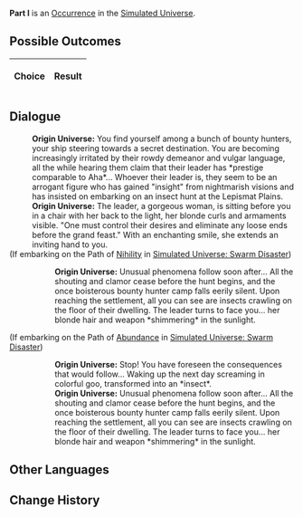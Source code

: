 {{Simulated Universe Event Infobox
|title         = Part I
|image         = 2.png
|type          =
|domains_su    = 
|domains_ext   = 
|domains_swarm = 
|domains_gng   = 
|requirements  =
|prev          = 
|next          = 
|indexRewards  =
|characters    = 
}}
'''Part I''' is an [[Simulated Universe/Occurrence|Occurrence]] in the [[Simulated Universe]].

==Possible Outcomes==
{| class="article-table"
!Choice
!Result

|}

<!--
==Gameplay Notes==

-->
==Dialogue==
{{Dialogue Start}}
:'''Origin Universe:''' You find yourself among a bunch of bounty hunters, your ship steering towards a secret destination. You are becoming increasingly irritated by their rowdy demeanor and vulgar language, all the while hearing them claim that their leader has *prestige comparable to Aha*... Whoever their leader is, they seem to be an arrogant figure who has gained "insight" from nightmarish visions and has insisted on embarking on an insect hunt at the Lepismat Plains.
:'''Origin Universe:''' The leader, a gorgeous woman, is sitting before you in a chair with her back to the light, her blonde curls and armaments visible. "One must control their desires and eliminate any loose ends before the grand feast." With an enchanting smile, she extends an inviting hand to you.
;(If embarking on the Path of [[Simulated Universe/Paths#Nihility|Nihility]] in [[Simulated Universe: Swarm Disaster]])
:{{SU Special Dialogue|Nihility|Hold that hand.|This might not be a good choice...}}
::'''Origin Universe:''' Unusual phenomena follow soon after... All the shouting and clamor cease before the hunt begins, and the once boisterous bounty hunter camp falls eerily silent. Upon reaching the settlement, all you can see are insects crawling on the floor of their dwelling. The leader turns to face you... her blonde hair and weapon *shimmering* in the sunlight.
;(If embarking on the Path of [[Simulated Universe/Paths#Abundance|Abundance]] in [[Simulated Universe: Swarm Disaster]])
:{{SU Special Dialogue|Abundance|Refuse.|This might be an even worse choice...}}
::'''Origin Universe:''' Stop! You have foreseen the consequences that would follow... Waking up the next day screaming in colorful goo, transformed into an *insect*.
::'''Origin Universe:''' Unusual phenomena follow soon after... All the shouting and clamor cease before the hunt begins, and the once boisterous bounty hunter camp falls eerily silent. Upon reaching the settlement, all you can see are insects crawling on the floor of their dwelling. The leader turns to face you... her blonde hair and weapon *shimmering* in the sunlight.
{{Dialogue End}}

==Other Languages==
{{Other Languages
|en    = Part I
|zhs   = 其一
|zht   = 其一
|ja    = その1
|ko    = I
|es    = Parte I
|fr    = Partie I
|ru    = I
|th    = ตอน 1
|vi    = Phần 1
|de    = Teil 1
|id    = Bagian I
|pt    = Parte I
}}

==Change History==
{{Change History|1.0}}
